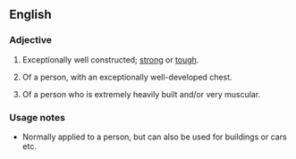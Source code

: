 ==English==
===Adjective===
{{en-adj|pos=[[built]] [[like]] a [[brick]] [[shithouse]]|-}}
# {{slang|idiom}} Exceptionally well constructed; [[strong]] or [[tough]].
# {{slang|idiom}} Of a person, with an exceptionally well-developed chest.
# {{slang|idiom}} Of a person who is extremely heavily built and/or very muscular.

===Usage notes===
* Normally applied to a person, but can also be used for buildings or cars etc.